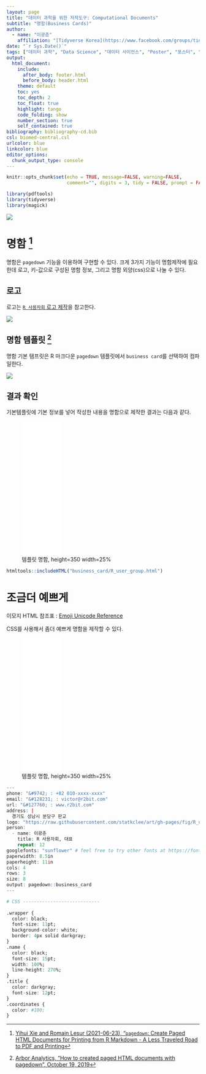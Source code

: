 ```yaml
---
layout: page
title: "데이터 과학을 위한 저작도구: Computational Documents"
subtitle: "명함(Business Cards)"
author:
  - name: "이광춘"
    affiliation: "[Tidyverse Korea](https://www.facebook.com/groups/tidyverse/)"
date: "`r Sys.Date()`"
tags: ["데이터 과학", "Data Science", "데이터 사이언스", "Poster", "포스터", "useR! 2021 Korea", "명함", "Business Card"]
output:
  html_document: 
    include:
      after_body: footer.html
      before_body: header.html
    theme: default
    toc: yes
    toc_depth: 2
    toc_float: true
    highlight: tango
    code_folding: show
    number_section: true
    self_contained: true
bibliography: bibliography-cd.bib
csl: biomed-central.csl
urlcolor: blue
linkcolor: blue
editor_options: 
  chunk_output_type: console
---
```


```r
knitr::opts_chunk$set(echo = TRUE, message=FALSE, warning=FALSE,
                      comment="", digits = 3, tidy = FALSE, prompt = FALSE, fig.align = 'center')

library(pdftools)
library(tidyverse)
library(magick)

```

![](https://raw.githubusercontent.com/statkclee/art/gh-pages/fig/business-card.png)

# 명함 [^1] {#business-cards}

[^1]: [Yihui Xie and Romain Lesur (2021-06-23), "`pagedown`: Create Paged HTML Documents for Printing from R Markdown - A Less Traveled Road to PDF and Printing](https://rstudio.github.io/pagedown/#business-card)

명함은 `pagedown` 기능을 이용하여 구현할 수 있다. 크게 3가지 기능이 명함제작에 필요한데 로고, 키-값으로 구성된 명함 정보, 그리고 명함 외양(css)으로 나눌 수 있다.

## 로고 {#business-card-logo}

로고는 [`R 사용자회` 로고 제작](https://statkclee.github.io/art/art-r-user-group.html)을 참고한다.

![](fig/R_user_group.png)

## 명함 템플릿 [^bc-basics] {#key-value-info}

[^bc-basics]: [Arbor Analytics, "How to created paged HTML documents with pagedown", October 19, 2019](https://arbor-analytics.com/post/how-to-created-paged-html-documents-with-pagedown/)

명함 기본 템프릿은 R 마크다운 `pagedown` 템플릿에서 `business card`를 선택하여 컴파일한다.

![](fig/pagedown-business-card.png)

## 결과 확인 {#check-result}

기본템플릿에 기본 정보를 넣어 작성한 내용을 명함으로 제작한 결과는 다음과 같다.

![템플릿 명함, height=350 width=25%](business_card/R_user_group.html){height=350 width=25%}

```r
htmltools::includeHTML("business_card/R_user_group.html")
```

# 조금더 예쁘게 {#business-cards-beautify}

이모지 HTML 참조표 : [Emoji Unicode Reference](https://www.w3schools.com/charsets/ref_emoji.asp)

CSS를 사용해서 좀더 예쁘게 명함을 제작할 수 있다.

![템플릿 명함, height=350 width=25%](business_card/R_user_group_advanced.html){height=350 width=25%}


```r
---
phone: "&#9742; : +82 010-xxxx-xxxx"
email: "&#128231; : victor@r2bit.com"
url: "&#127760; : www.r2bit.com"
address: |
  경기도 성남시 분당구 판교
logo: "https://raw.githubusercontent.com/statkclee/art/gh-pages/fig/R_user_group.png"
person: 
  - name: 이광춘
    title: R 사용자회, 대표
    repeat: 12
googlefonts: "sunflower" # feel free to try other fonts at https://fonts.google.com
paperwidth: 8.5in
paperheight: 11in
cols: 4
rows: 3
size: 8
output: pagedown::business_card
---

# CSS ----------------------------  
  
.wrapper {
  color: black;
  font-size: 11pt;
  background-color: white;
  border: 4px solid darkgray;
}
.name {
  color: black;
  font-size: 15pt;
  width: 100%;
  line-height: 270%;
}
.title {
  color: darkgray;
  font-size: 12pt;
}
.coordinates {
  color: #100;
}
```


